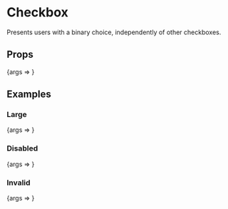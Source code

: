 
<Meta title="Forms/Checkbox" component={Checkbox} />

# Checkbox

Presents users with a binary choice, independently of other checkboxes.

## Props

<Canvas>
	<Story
		args={{
			children: 'You must check this box to continue',
		}}
		name="Default"
	>
		{args => <Checkbox {...args} />}
	</Story>
</Canvas>

<ArgsTable story="Default" />

## Examples

### Large

<Canvas>
	<Story
		args={{
			children: 'You must check this box to continue',
			size: 'large',
		}}
		name="Large"
	>
		{args => <Checkbox {...args} />}
	</Story>
</Canvas>

### Disabled

<Canvas>
	<Story
		args={{
			children: 'You must check this box to continue',
			disabled: true,
		}}
		name="Disabled"
	>
		{args => <Checkbox {...args} />}
	</Story>
</Canvas>

### Invalid

<Canvas>
	<Story
		args={{
			children: 'You must check this box to continue',
			invalid: true,
		}}
		name="Invalid"
	>
		{args => <Checkbox {...args} />}
	</Story>
</Canvas>
